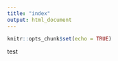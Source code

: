 ```yaml
---
title: "index"
output: html_document
---
```


```r
knitr::opts_chunk$set(echo = TRUE)
```
test
